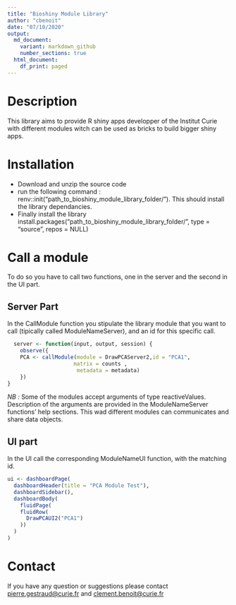 ```yaml
---
title: "Bioshiny Module Library"
author: "cbenoit"
date: "07/10/2020"
output:
  md_document:
    variant: markdown_github
    number_sections: true
  html_document:
    df_print: paged
---
```


# Description

This library aims to provide R shiny apps developper of the Institut Curie with different modules witch can be used as bricks to build bigger shiny apps. 

# Installation

  + Download and unzip the source code
  + run the following command : renv::init("path_to_bioshiny_module_library_folder/"). This should install the library dependancies.
  + Finally install the library install.packages("path_to_bioshiny_module_library_folder/", type = "source", repos = NULL)
  
# Call a module

To do so you have to call two functions, one in the server and the second in the UI part. 

## Server Part

In the CallModule function you stipulate the library module that you want to call (tipically called ModuleNameServer), and an id for this specific call. 

```r
  server <- function(input, output, session) {
    observe({
    PCA <- callModule(module = DrawPCAServer2,id = "PCA1",
                     matrix = counts ,
                      metadata = metadata)
    })
}
```

*NB :* Some of the modules accept arguments of type reactiveValues. Description of the arguments are provided in the ModuleNameServer functions' help sections. This wad different modules can communicates and share data objects.

## UI part

In the UI call the corresponding ModuleNameUI function, with the matching id. 

```r
ui <- dashboardPage(
  dashboardHeader(title = "PCA Module Test"),
  dashboardSidebar(),
  dashboardBody(
    fluidPage(
    fluidRow(
      DrawPCAUI2("PCA1")
    ))
  )
)
```

# Contact

If you have any question or suggestions please contact [pierre.gestraud@curie.fr](mailto:pierre.gestraud@curie.fr) and  [clement.benoit@curie.fr](mailto:clement.benoit@curie.fr)
